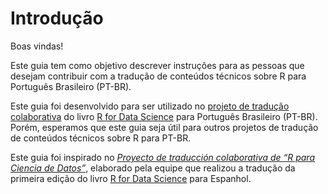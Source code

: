# Introdução {.unnumbered}

Boas vindas!

Este guia tem como objetivo descrever instruções para as pessoas que desejam contribuir com a tradução de conteúdos técnicos sobre R para Português Brasileiro (PT-BR).

Este guia foi desenvolvido para ser utilizado no [projeto de tradução colaborativa](https://github.com/cienciadedatos/pt-r4ds/wiki) do livro [R for Data Science](https://r4ds.had.co.nz/) para Português Brasileiro (PT-BR). Porém, esperamos que este guia seja útil para outros projetos de tradução de conteúdos técnicos sobre R para PT-BR.


Este guia foi inspirado no *[Proyecto de traducción colaborativa de "R para Ciencia de Datos"](https://github.com/cienciadedatos/documentacion-traduccion-r4ds)*, elaborado pela equipe que realizou a tradução da primeira edição do livro [R for Data Science](https://r4ds.had.co.nz/) para Espanhol.
